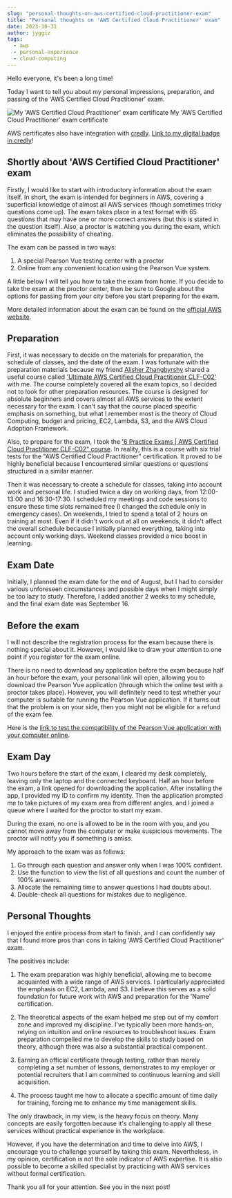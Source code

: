 ```yaml
---
slug: "personal-thoughts-on-aws-certified-cloud-practitioner-exam"
title: "Personal thoughts on 'AWS Certified Cloud Practitioner' exam"
date: 2023-10-31
author: jyggiz
tags:
  - aws
  - personal-experience
  - cloud-computing
---
```


Hello everyone, it's been a long time!

Today I want to tell you about my personal impressions, preparation, and passing of the 'AWS Certified Cloud Practitioner' exam.

![My 'AWS Certified Cloud Practitioner' exam certificate](/images/personal-thoughts-on-aws-certified-cloud-practitioner-exam/aws-certified-cloud-practitioner-certificate.png)
My 'AWS Certified Cloud Practitioner' exam certificate

AWS certificates also have integration with [credly](https://info.credly.com/). [Link to my digital badge in credly](https://www.credly.com/badges/9864cbaf-9544-4ba2-b03f-451d95ebaeff/public_url)!

## Shortly about 'AWS Certified Cloud Practitioner' exam

Firstly, I would like to start with introductory information about the exam itself. In short, the exam is intended for beginners in AWS, covering a superficial knowledge of almost all AWS services (though sometimes tricky questions come up).
The exam takes place in a test format with 65 questions that may have one or more correct answers (but this is stated in the question itself).
Also, a proctor is watching you during the exam, which eliminates the possibility of cheating.

The exam can be passed in two ways:

1. A special Pearson Vue testing center with a proctor
2. Online from any convenient location using the Pearson Vue system.

A little below I will tell you how to take the exam from home. If you decide to take the exam at the proctor center, then be sure to Google about the options for passing from your city before you start preparing for the exam.

More detailed information about the exam can be found on the [official AWS website](https://aws.amazon.com/certification/certified-cloud-practitioner/).

## Preparation

First, it was necessary to decide on the materials for preparation, the schedule of classes, and the date of the exam.
I was fortunate with the preparation materials because my friend [Alisher Zhangbyrshy](https://www.linkedin.com/in/alisher-zhangbyrshy-a7a696159/) shared a useful course called ['Ultimate AWS Certified Cloud Practitioner CLF-C02'](https://www.udemy.com/course/aws-certified-cloud-practitioner-new/) with me.
The course completely covered all the exam topics, so I decided not to look for other preparation resources.
The course is designed for absolute beginners and covers almost all AWS services to the extent necessary for the exam. I can't say that the course placed specific emphasis on something, but what I remember most is the theory of Cloud Computing, budget and pricing, EC2, Lambda, S3, and the AWS Cloud Adoption Framework.

Also, to prepare for the exam, I took the ['6 Practice Exams | AWS Certified Cloud Practitioner CLF-C02" course](https://www.udemy.com/course/practice-exams-aws-certified-cloud-practitioner/). In reality, this is a course with six trial tests for the "AWS Certified Cloud Practitioner" certification. It proved to be highly beneficial because I encountered similar questions or questions structured in a similar manner.

Then it was necessary to create a schedule for classes, taking into account work and personal life.
I studied twice a day on working days, from 12:00-13:00 and 16:30-17:30. I scheduled my meetings and code sessions to ensure these time slots remained free (I changed the schedule only in emergency cases). On weekends, I tried to spend a total of 2 hours on training at most.
Even if it didn't work out at all on weekends, it didn't affect the overall schedule because I initially planned everything, taking into account only working days.
Weekend classes provided a nice boost in learning.

## Exam Date

Initially, I planned the exam date for the end of August, but I had to consider various unforeseen circumstances and possible days when I might simply be too lazy to study.
Therefore, I added another 2 weeks to my schedule, and the final exam date was September 16.

## Before the exam

I will not describe the registration process for the exam because there is nothing special about it. However, I would like to draw your attention to one point if you register for the exam online.

There is no need to download any application before the exam because half an hour before the exam, your personal link will open, allowing you to download the Pearson Vue application (through which the online test with a proctor takes place).
However, you will definitely need to test whether your computer is suitable for running the Pearson Vue application.
If it turns out that the problem is on your side, then you might not be eligible for a refund of the exam fee.

Here is the [link to test the compatibility of the Pearson Vue application with your computer online](https://home.pearsonvue.com/Clients/Amazon-Web-Services/Online-Proctored.aspx).

## Exam Day

Two hours before the start of the exam, I cleared my desk completely, leaving only the laptop and the connected keyboard. Half an hour before the exam, a link opened for downloading the application. After installing the app, I provided my ID to confirm my identity. Then the application prompted me to take pictures of my exam area from different angles, and I joined a queue where I waited for the proctor to start my exam.

During the exam, no one is allowed to be in the room with you, and you cannot move away from the computer or make suspicious movements. The proctor will notify you if something is amiss.

My approach to the exam was as follows:

1. Go through each question and answer only when I was 100% confident.
2. Use the function to view the list of all questions and count the number of 100% answers.
3. Allocate the remaining time to answer questions I had doubts about.
4. Double-check all questions for mistakes due to negligence.

## Personal Thoughts

I enjoyed the entire process from start to finish, and I can confidently say that I found more pros than cons in taking 'AWS Certified Cloud Practitioner' exam.

The positives include:

1. The exam preparation was highly beneficial, allowing me to become acquainted with a wide range of AWS services. I particularly appreciated the emphasis on EC2, Lambda, and S3. I believe this serves as a solid foundation for future work with AWS and preparation for the 'Name' certification.

2. The theoretical aspects of the exam helped me step out of my comfort zone and improved my discipline. I've typically been more hands-on, relying on intuition and online resources to troubleshoot issues. Exam preparation compelled me to develop the skills to study based on theory, although there was also a substantial practical component.

3. Earning an official certificate through testing, rather than merely completing a set number of lessons, demonstrates to my employer or potential recruiters that I am committed to continuous learning and skill acquisition.

4. The process taught me how to allocate a specific amount of time daily for training, forcing me to enhance my time management skills.

The only drawback, in my view, is the heavy focus on theory. Many concepts are easily forgotten because it's challenging to apply all these services without practical experience in the workplace.

However, if you have the determination and time to delve into AWS, I encourage you to challenge yourself by taking this exam. Nevertheless, in my opinion, certification is not the sole indicator of AWS expertise. It is also possible to become a skilled specialist by practicing with AWS services without formal certification.

Thank you all for your attention. See you in the next post!
